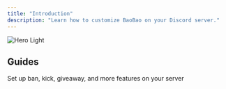 ```yaml
---
title: "Introduction"
description: "Learn how to customize BaoBao on your Discord server."
---
```


<img
  className="block dark:hidden"
  src="/images/hero-light.png"
  alt="Hero Light"
/>

## Guides

<CardGroup cols={1}>
  <Card title="Server Commands" icon="gear" color="#fbc2ff" href="essentials/markdown">
    Set up ban, kick, giveaway, and more features on your server
  </Card>
</CardGroup>